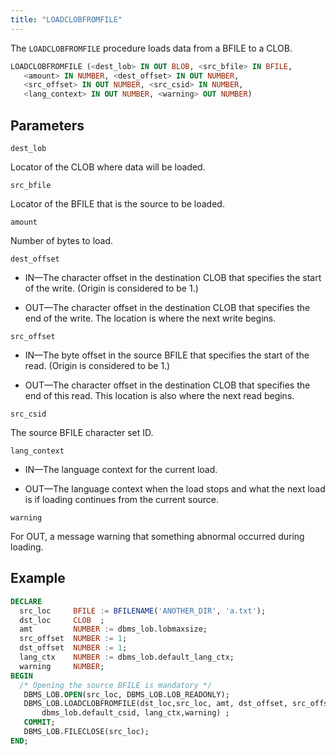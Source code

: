 ```yaml
---
title: "LOADCLOBFROMFILE"
---
```


The `LOADCLOBFROMFILE` procedure loads data from a BFILE to a CLOB.

```sql
LOADCLOBFROMFILE (<dest_lob> IN OUT BLOB, <src_bfile> IN BFILE, 
   <amount> IN NUMBER, <dest_offset> IN OUT NUMBER, 
   <src_offset> IN OUT NUMBER, <src_csid> IN NUMBER, 
   <lang_context> IN OUT NUMBER, <warning> OUT NUMBER)
```

## Parameters

`dest_lob`

Locator of the CLOB where data will be loaded.

`src_bfile`

Locator of the BFILE that is the source to be loaded.

`amount`

Number of bytes to load.

`dest_offset`

- IN&mdash;The character offset in the destination CLOB that specifies the start of the write. (Origin is considered to be 1.) 

- OUT&mdash;The character offset in the destination CLOB that specifies the end of the write. The location is where the next write begins.

`src_offset`

- IN&mdash;The byte offset in the source BFILE that specifies the start of the read. (Origin is considered to be 1.) 

- OUT&mdash;The character offset in the destination CLOB that specifies the end of this read. This location is also where the next read begins.

`src_csid`

The source BFILE character set ID.

`lang_context`

- IN&mdash;The language context for the current load. 

- OUT&mdash;The language context when the load stops and what the next load is if loading continues from the current source.

`warning`

For OUT, a message warning that something abnormal occurred during loading.


## Example

``` sql
DECLARE
  src_loc     BFILE := BFILENAME('ANOTHER_DIR', 'a.txt');
  dst_loc     CLOB  ;
  amt         NUMBER := dbms_lob.lobmaxsize;
  src_offset  NUMBER := 1;
  dst_offset  NUMBER := 1;
  lang_ctx    NUMBER := dbms_lob.default_lang_ctx;
  warning     NUMBER;
BEGIN
  /* Opening the source BFILE is mandatory */
   DBMS_LOB.OPEN(src_loc, DBMS_LOB.LOB_READONLY);
   DBMS_LOB.LOADCLOBFROMFILE(dst_loc,src_loc, amt, dst_offset, src_offset,                               
       dbms_lob.default_csid, lang_ctx,warning) ;
   COMMIT;
   DBMS_LOB.FILECLOSE(src_loc);
END;
```
